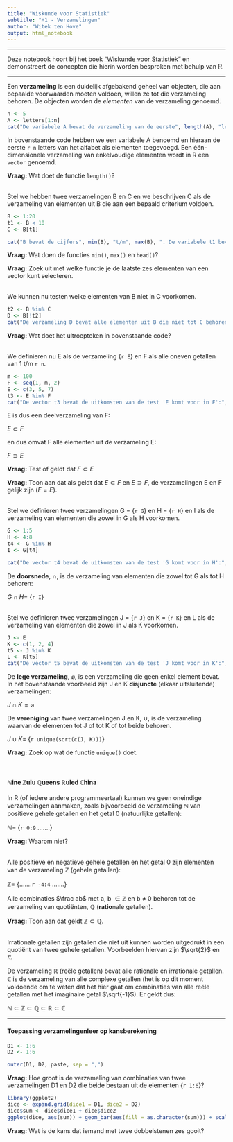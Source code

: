 ```yaml
---
title: "Wiskunde voor Statistiek"
subtitle: "H1 - Verzamelingen"
author: "Witek ten Hove"
output: html_notebook
---
```

<hr>
Deze notebook hoort bij het boek ["Wiskunde voor Statistiek"](https://shop.coutinho.nl/store_nl/wiskunde-voor-statistiek.html) en demonstreert de concepten die hierin worden besproken met behulp van R.
<hr>

Een **verzameling** is een duidelijk afgebakend geheel van objecten, die aan bepaalde voorwaarden moeten voldoen, willen ze tot die verzameling behoren. De objecten worden de *elementen* van de verzameling genoemd.

```r
n <- 5
A <- letters[1:n]
cat("De variabele A bevat de verzameling van de eerste", length(A), "letters van het alfabet: ", A)
```

In bovenstaande code hebben we een variabele A benoemd en hieraan de eerste `r n` letters van het alfabet als elementen toegevoegd. Een één-dimensionele verzameling van enkelvoudige elementen wordt in R een `vector` genoemd.

**Vraag:** Wat doet de functie `length()`?

<br>
Stel we hebben twee verzamelingen B en C en we beschrijven C als de verzameling van elementen uit B die aan een bepaald criterium voldoen.

```r
B <- 1:20
t1 <- B < 10
C <- B[t1]

cat("B bevat de cijfers", min(B), "t/m", max(B), ". De variabele t1 bevat de uitkomsten van de test 'Is het element uit B kleiner dan 10?'(", head(t1, 3),"...) en C bevat alle elementen uit B waarvoor geldt dat de uitkomst van de test TRUE is:", C)
```

**Vraag:** Wat doen de functies `min()`, `max()` en `head()`?

**Vraag:** Zoek uit met welke functie je de laatste zes elementen van een vector kunt selecteren.

<br>
We kunnen nu testen welke elementen van B niet in C voorkomen.

```r
t2 <- B %in% C
D <- B[!t2]
cat("De verzameling D bevat alle elementen uit B die niet tot C behoren:", D)
```

**Vraag:** Wat doet het uitroepteken in bovenstaande code?

<br>
We definieren nu E als de verzameling {`r E`} en F als alle oneven getallen van 1 t/m `r n`.

```r
m <- 100
F <- seq(1, m, 2)
E <- c(3, 5, 7)
t3 <- E %in% F
cat("De vector t3 bevat de uitkomsten van de test 'E komt voor in F':", t3)
```
E is dus een deelverzameling van F:

$\text{    }E \subset F$

en dus omvat F alle elementen uit de verzameling E:

$\text{    }F \supset E$

**Vraag:** Test of geldt dat $F \subset E$

**Vraag:** Toon aan dat als geldt dat $E \subset F$ en $E \supset F$, de verzamelingen E en F gelijk zijn ($F = E$).

<br>
Stel we definieren twee verzamelingen G = {`r G`} en H = {`r H`} en I als de verzameling van elementen die zowel in G als H voorkomen.

```r
G <- 1:5
H <- 4:8
t4 <- G %in% H
I <- G[t4]

cat("De vector t4 bevat de uitkomsten van de test 'G komt voor in H':", t4, "en I bevat dus", length(I), "elementen.")
```

De **doorsnede**, $\cap$, is de verzameling van elementen die zowel tot G als tot H behoren:

$\text{ }G \cap H =$ {`r I`}

<br>
Stel we definieren twee verzamelingen J = {`r J`} en K = {`r K`} en L als de verzameling van elementen die zowel in J als K voorkomen.

```r
J <- E
K <- c(1, 2, 4)
t5 <- J %in% K
L <- K[t5]
cat("De vector t5 bevat de uitkomsten van de test 'J komt voor in K':", t5, "en L bevat dus", length(L), "elementen.")
```

De **lege verzameling**, $\varnothing$, is een verzameling die geen enkel element bevat. In het bovenstaande voorbeeld zijn J en K **disjuncte** (elkaar uitsluitende) verzamelingen:

$\text{ }J \cap K = \varnothing$

De **vereniging** van twee verzamelingen J en K, $\cup$, is de verzameling waarvan de elementen tot J of tot K of tot beide behoren.

$\text{ }J \cup K =$ {`r unique(sort(c(J, K)))`}

**Vraag:** Zoek op wat de functie `unique()` doet.

<br>
<h4>$\mathbb{N}$ine $\mathbb{Z}$ulu $\mathbb{Q}$ueens $\mathbb{R}$uled $\mathbb{C}$hina</h4>
In R (of iedere andere programmeertaal) kunnen we geen oneindige verzamelingen aanmaken, zoals bijvoorbeeld de verzameling $\mathbb{N}$ van positieve gehele getallen en het getal 0 (natuurlijke getallen):

$\text{ }\mathbb{N} =$ {`r 0:9` .......}

**Vraag:** Waarom niet?

<br>
Alle positieve en negatieve gehele getallen en het getal 0 zijn elementen van de verzameling $\mathbb{Z}$ (gehele getallen):

$\text{ }\mathbb{Z} =$ {.......`r -4:4` .......}

Alle combinaties $\frac ab$ met a, b $\in \mathbb{Z}$ en b $\neq$ 0 behoren tot de verzameling van quotiënten, $\mathbb{Q}$ (**ratio**nale getallen).

**Vraag:** Toon aan dat geldt $\mathbb{Z} \subset \mathbb{Q}$.

<br>
Irrationale getallen zijn getallen die niet uit kunnen worden uitgedrukt in een quotiënt van twee gehele getallen. Voorbeelden hiervan zijn $\sqrt{2}$ en $\pi$.

De verzameling $\mathbb{R}$ (reële getallen) bevat alle rationale en irrationale getallen. $\mathbb{C}$ is de verzameling van alle complexe getallen (het is op dit moment voldoende om te weten dat het hier gaat om combinaties van alle reële getallen met het imaginaire getal $\sqrt{-1}$). Er geldt dus:

$\text{ }\mathbb{N} \subset \mathbb{Z} \subset \mathbb{Q} \subset \mathbb{R} \subset \mathbb{C}$

<hr>
<h4>Toepassing verzamelingenleer op kansberekening</h4>

```r
D1 <- 1:6
D2 <- 1:6

outer(D1, D2, paste, sep = ",")
```
**Vraag:** Hoe groot is de verzameling van combinaties van twee verzamelingen D1 en D2 die beide bestaan uit de elementen {`r 1:6`}?


```r
library(ggplot2)
dice <- expand.grid(dice1 = D1, dice2 = D2)
dice$sum <- dice$dice1 + dice$dice2
ggplot(dice, aes(sum)) + geom_bar(aes(fill = as.character(sum))) + scale_x_continuous(breaks = unique(dice$sum)) + theme(legend.position="none")
```

**Vraag:** Wat is de kans dat iemand met twee dobbelstenen zes gooit?